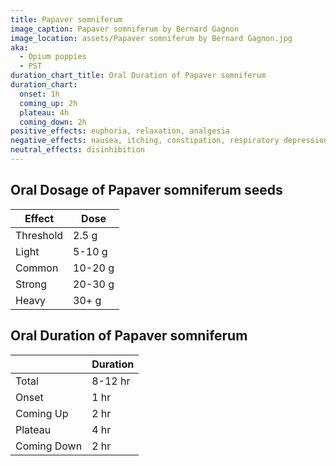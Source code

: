 ```yaml
---
title: Papaver somniferum
image_caption: Papaver somniferum by Bernard Gagnon
image_location: assets/Papaver somniferum by Bernard Gagnon.jpg
aka:
  - Opium poppies
  - PST
duration_chart_title: Oral Duration of Papaver somniferum
duration_chart:
  onset: 1h
  coming_up: 2h
  plateau: 4h
  coming_down: 2h
positive_effects: euphoria, relaxation, analgesia
negative_effects: nausea, itching, constipation, respiratory depression
neutral_effects: disinhibition
---
```


## Oral Dosage of Papaver somniferum seeds
| Effect | Dose |
| --- | --- |
| Threshold | 2.5 g |
| Light | 5-10 g |
| Common | 10-20 g |
| Strong | 20-30 g |
| Heavy | 30+ g |

## Oral Duration of Papaver somniferum
|  | Duration |
| --- | --- |
| Total | 8-12 hr |
| Onset | 1 hr |
| Coming Up | 2 hr |
| Plateau | 4 hr |
| Coming Down | 2 hr |





